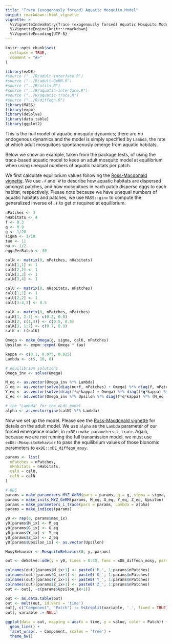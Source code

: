 ```yaml
---
title: "Trace (exogenously forced) Aquatic Mosquito Model"
output: rmarkdown::html_vignette
vignette: >
  %\VignetteIndexEntry{Trace (exogenously forced) Aquatic Mosquito Model}
  %\VignetteEngine{knitr::rmarkdown}
  %\VignetteEncoding{UTF-8}
---
```


```r
knitr::opts_chunk$set(
  collapse = TRUE,
  comment = "#>"
)
```

```r
library(exDE)
#source ("../R/adult-interface.R")
#source ("../R/adult-GeRM.R")
#source ("../R/utils.R")
#source ("../R/aquatic-interface.R")
#source ("../R/aquatic-trace.R")
#source ("../R/diffeqn.R") 
library(MASS)
library(expm)
library(deSolve)
library(data.table)
library(ggplot2)
```
 
This is the null model of aquatic mosquito dynamics; there are no endogenous dynamics
and the model is simply specified by `Lambda`, the rate at which adult mosquitoes
spontaneously emerge from aquatic habitats.

Below we show an example, taken from the package tests, of using the trace-based
aquatic model to keep an adult mosquito model at equilibrium when using unequal numbers
of aquatic habitats per patch.

We first calculate equilibrium values following the [Ross-Macdonald vignette](adult_RM.html).
We use $\mathcal{N}$ and $\mathcal{U}$ to describe how aquatic habitats are dispersed amongst
patches, and how mosquitoes in each patch disperse eggs to each habitat, respectively.
Please note because we have unequal numbers of aquatic habitats and patches, we use `MASS::ginv`
to compute the generalized inverse of $\mathcal{N}$ to get $\alpha$ required at equilibrium.

```r
nPatches <- 3
nHabitats <- 4
f <- 0.3
q <- 0.9
g <- 1/20
sigma <- 1/10
tau <- 11
nu <- 1/2
eggsPerBatch <- 30

calN <- matrix(0, nPatches, nHabitats)
calN[1,1] <- 1
calN[2,2] <- 1
calN[3,3] <- 1
calN[3,4] <- 1

calU <- matrix(0, nHabitats, nPatches)
calU[1,1] <- 1
calU[2,2] <- 1
calU[3:4,3] <- 0.5

calK <- matrix(0, nPatches, nPatches)
calK[1, 2:3] <- c(0.2, 0.8)
calK[2, c(1,3)] <- c(0.5, 0.5)
calK[3, 1:2] <- c(0.7, 0.3)
calK <- t(calK)

Omega <- make_Omega(g, sigma, calK, nPatches)
Upsilon <- expm::expm(-Omega * tau)

kappa <- c(0.1, 0.075, 0.025)
Lambda <- c(5, 10, 8)

# equilibrium solutions
Omega_inv <- solve(Omega)

M_eq <- as.vector(Omega_inv %*% Lambda)
G_eq <- as.vector(solve(diag(nu+f, nPatches) + Omega) %*% diag(f, nPatches) %*% M_eq)
Y_eq <- as.vector(solve(diag(f*q*kappa) + Omega) %*% diag(f*q*kappa) %*% M_eq)
Z_eq <- as.vector(Omega_inv %*% Upsilon %*% diag(f*q*kappa) %*% (M_eq - Y_eq))

# the "Lambda" for the dLdt model
alpha <- as.vector(ginv(calN) %*% Lambda)
```

Now we set up the model. Please see the [Ross-Macdonald vignette](adult_RM.html) for details
on the adult model. We use `alpha` as the `Lambda` parameter of our forced emergence model, in
`exDE::make_parameters_L_trace`. Again, because we are not running the full transmission model,
we must use `exDE::MosquitoBehavior` to pass the equilibrium values of those bionomic parameters 
to `exDE::xDE_diffeqn_mosy`.

```r
params <- list(
  nPatches = nPatches,
  nHabitats = nHabitats,
  calU = calU,
  calN = calN
)

# ODE
params = make_parameters_MYZ_GeRM(pars = params, g = g, sigma = sigma, calK = calK, tau = tau, f = f, q = q, nu = nu, eggsPerBatch = eggsPerBatch, solve_as = "ode") 
params = make_inits_MYZ_GeRM(params, M_eq, G_eq, Y_eq, Z_eq, Upsilon)
params = make_parameters_L_trace(pars = params, Lambda = alpha)
params = make_indices(params)

y0 <- rep(0, params$max_ix)
y0[params$M_ix] <- M_eq
y0[params$G_ix] <- G_eq
y0[params$Y_ix] <- Y_eq
y0[params$Z_ix] <- Z_eq
y0[params$Upsilon_ix] <- as.vector(Upsilon)

MosyBehavior <- MosquitoBehavior(0, y, params)

out <- deSolve::ode(y = y0, times = 0:50, func = xDE_diffeqn_mosy, parms = params, method = 'lsoda', kappa = kappa, MosyBehavior = MosyBehavior)

colnames(out)[params$M_ix+1] <- paste0('M_', 1:params$nPatches)
colnames(out)[params$G_ix+1] <- paste0('G_', 1:params$nPatches)
colnames(out)[params$Y_ix+1] <- paste0('Y_', 1:params$nPatches)
colnames(out)[params$Z_ix+1] <- paste0('Z_', 1:params$nPatches)
out <- out[, -c(params$Upsilon_ix+1)]

out <- as.data.table(out)
out <- melt(out, id.vars = 'time')
out[, c("Component", "Patch") := tstrsplit(variable, '_', fixed = TRUE)]
out[, variable := NULL]

ggplot(data = out, mapping = aes(x = time, y = value, color = Patch)) +
  geom_line() +
  facet_wrap(. ~ Component, scales = 'free') +
  theme_bw()
```
